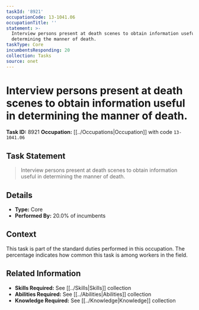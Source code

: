 ```yaml
---
taskId: '8921'
occupationCode: 13-1041.06
occupationTitle: ''
statement: >-
  Interview persons present at death scenes to obtain information useful in
  determining the manner of death.
taskType: Core
incumbentsResponding: 20
collection: Tasks
source: onet
---
```

# Interview persons present at death scenes to obtain information useful in determining the manner of death.

**Task ID:** 8921
**Occupation:** [[../Occupations|Occupation]] with code `13-1041.06`

## Task Statement

> Interview persons present at death scenes to obtain information useful in determining the manner of death.

## Details

- **Type:** Core
- **Performed By:** 20.0% of incumbents

## Context

This task is part of the standard duties performed in this occupation. The percentage indicates how common this task is among workers in the field.

## Related Information

- **Skills Required:** See [[../Skills|Skills]] collection
- **Abilities Required:** See [[../Abilities|Abilities]] collection
- **Knowledge Required:** See [[../Knowledge|Knowledge]] collection
